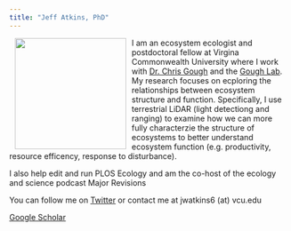 ```yaml
---
title: "Jeff Atkins, PhD"
---
```

<img style="float: left;" src="images/avatar.jpeg" height="200px" width="200px" hspace = "10">

I am an ecosystem ecologist and postdoctoral fellow at Virgina Commonwealth University where I work with [Dr. Chris Gough](http://www.people.vcu.edu/~cmgough/) and the [Gough Lab](https://twitter.com/gough_lab). My research focuses on ecploring the relationships between ecosystem structure and function. Specifically, I use terrestrial LiDAR (light detectiong and ranging) to examine how we can more fully characterzie the structure of ecosystems to better understand ecosystem function (e.g. productivity, resource efficency, response to disturbance).

I also help edit and run PLOS Ecology and am the co-host of the ecology and science podcast Major Revisions

You can follow me on [Twitter](https://twitter.com/atkinsjeff?lang=en) or contact me at jwatkins6 (at) vcu.edu

[Google Scholar](https://scholar.google.com/citations?user=feGWkjcAAAAJ&hl=en&authuser=2)






































<p>
&nbsp;
</p>